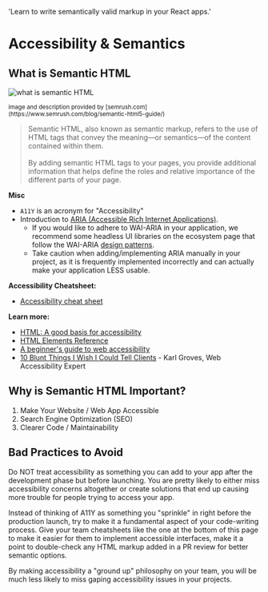   'Learn to write semantically valid markup in your React apps.'

# Accessibility & Semantics

## What is Semantic HTML

<img
  className="mb-0 w-full rounded border border-zinc-900/10 dark:border-white/10 lg:max-w-[600px]"
  src="https://static.semrush.com/blog/uploads/media/cc/85/cc85d452a743e27f68d426df35e4da7d/EN-Semantic-Search-Non-Semantic.webp"
  alt="what is semantic HTML"
/>
<p><small>image and description provided by [semrush.com](https://www.semrush.com/blog/semantic-html5-guide/)</small></p>

> Semantic HTML, also known as semantic markup, refers to the use of HTML tags that convey the meaning—or semantics—of the content contained within them. <br/><br/>By adding semantic HTML tags to your pages, you provide additional information that helps define the roles and relative importance of the different parts of your page.

**Misc**

- `A11Y` is an acronym for "Accessibility"
- Introduction to [ARIA (Accessible Rich Internet Applications)](https://web.dev/learn/accessibility/aria-html/#introduction-to-aria).
  - If you would like to adhere to WAI-ARIA in your application, we recommend some headless UI libraries on the ecosystem page that follow the WAI-ARIA [design patterns](https://www.w3.org/WAI/ARIA/apg/patterns/).
  - Take caution when adding/implementing ARIA manually in your project, as it is frequently implemented incorrectly and can actually make your application LESS usable.

**Accessibility Cheatsheet:**

- [Accessibility cheat sheet](https://learntheweb.courses/topics/accessibility-cheat-sheet/)

**Learn more:**

- [HTML: A good basis for accessibility](https://developer.mozilla.org/en-US/docs/Learn/Accessibility/HTML)
- [HTML Elements Reference](https://developer.mozilla.org/en-US/docs/Web/HTML/Element)
- [A beginner's guide to web accessibility](https://bootcamp.uxdesign.cc/beginners-guide-to-web-accessibility-514644750b0f)
- [10 Blunt Things I Wish I Could Tell Clients](https://karlgroves.com/ten-blunt-things-i-wish-i-could-tell-clients/) - Karl Groves, Web Accessibility Expert

## Why is Semantic HTML Important?

1. Make Your Website / Web App Accessible
2. Search Engine Optimization (SEO)
3. Clearer Code / Maintainability

## Bad Practices to Avoid

Do NOT treat accessibility as something you can add to your app after the development phase but before launching. You are pretty likely to either miss accessibility concerns altogether or create solutions that end up causing more trouble for people trying to access your app.

Instead of thinking of A11Y as something you "sprinkle" in right before the production launch, try to make it a fundamental aspect of your code-writing process. Give your team cheatsheets like the one at the bottom of this page to make it easier for them to implement accessible interfaces, make it a point to double-check any HTML markup added in a PR review for better semantic options.

By making accessibility a "ground up" philosophy on your team, you will be much less likely to miss gaping accessibility issues in your projects.
